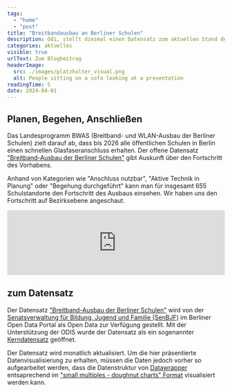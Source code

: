 ```yaml
---
tags:
  - "home"
  - "post"
title: "Breitbandausbau an Berliner Schulen"
description: Odi, stellt diesmal einen Datensatz zum aktuellen Stand des Glasfaserausbaus an Berliner Schulen vor. Die interaktive Datenvisualisierung bietet eine detaillierte Übersicht aller unternommenen Schritte, die dem Ausbau dienen.
categories: aktuelles
visible: true
urlText: Zum Blogbeitrag
headerImage:
  src: ./images/platzhalter_visual.png
  alt: People sitting on a sofa looking at a presentation
readingTime: 5
date: 2024-04-01
---
```


## Planen, Begehen, Anschließen

Das Landesprogramm BWAS (Breitband- und WLAN-Ausbau der Berliner Schulen) zielt darauf ab, dass bis 2026 alle öffentlichen Schulen in Berlin einen schnellen Glasfaseranschluss erhalten. Der offene Datensatz ["Breitband-Ausbau der Berliner Schulen"](https://daten.berlin.de/datensaetze/breitband-ausbau-der-berliner-schulen) gibt Auskunft über den Fortschritt des Vorhabens. 

Anhand von Kategorien wie "Anschluss nutzbar", "Aktive Technik in Planung" oder "Begehung durchgeführt" kann man für insgesamt 655 Schulstandorte den Fortschritt des Ausbaus einsehen. Wir haben uns den Fortschritt auf Bezirksebene angeschaut.   

<ContentSection fullWidth={true}>
  <iframe class="sm:container sm:mx-auto"
    title="Breitbandausbau an Berliner Schulen" 
    aria-label="Mehrere Donuts" 
    id="datawrapper-chart-iUqfY" 
    src="https://datawrapper.dwcdn.net/iUqfY/1/" 
    scrolling="no" 
    frameborder="0" 
    width="100%"
    data-external="1">
  </iframe>
</ContentSection>

## zum Datensatz

Der Datensatz ["Breitband-Ausbau der Berliner Schulen"](https://daten.berlin.de/datensaetze/breitband-ausbau-der-berliner-schulen) wird von der [Senatsverwaltung für Bildung, Jugend und Familie (SenBJF)](https://www.berlin.de/sen/bildung/schule/digitale-schule/digitale-infrastruktur/breitband-und-netze/) im Berliner Open Data Portal als Open Data zur Verfügung gestellt. Mit der Unterstützung der ODIS wurde der Datensatz als ein sogenannter [Kerndatensatz](/projekte/2023-02-kerndatensätze) geöffnet.  


<ImageSection
  src={image}
/>

Der Datensatz wird monatlich aktualisiert. Um die hier präsentierte Datenvisualisierung zu erhalten, müssen die Daten jedoch vorher so aufgearbeitet werden, dass die Datenstruktur von [Datawrapper](https://www.datawrapper.de/) entsaprechend im ["small multiples - doughnut charts" Format](https://academy.datawrapper.de/article/183-how-to-create-a-multiple-donuts-chart) visualisiert werden kann.  


<ImageSection
  src={image1}
  caption="Odi, das freundliche ODIS-Maskottchen"
/>


<script
  type="text/javascript"
  set:html={`!function(){"use strict";window.addEventListener("message",(function(e){if(void 0!==e.data["datawrapper-height"]){var t=document.querySelectorAll("iframe");for(var a in e.data["datawrapper-height"])for(var r=0;r<t.length;r++){if(t[r].contentWindow===e.source)t[r].style.height=e.data["datawrapper-height"][a]+"px"}}}))}();`}
/>


